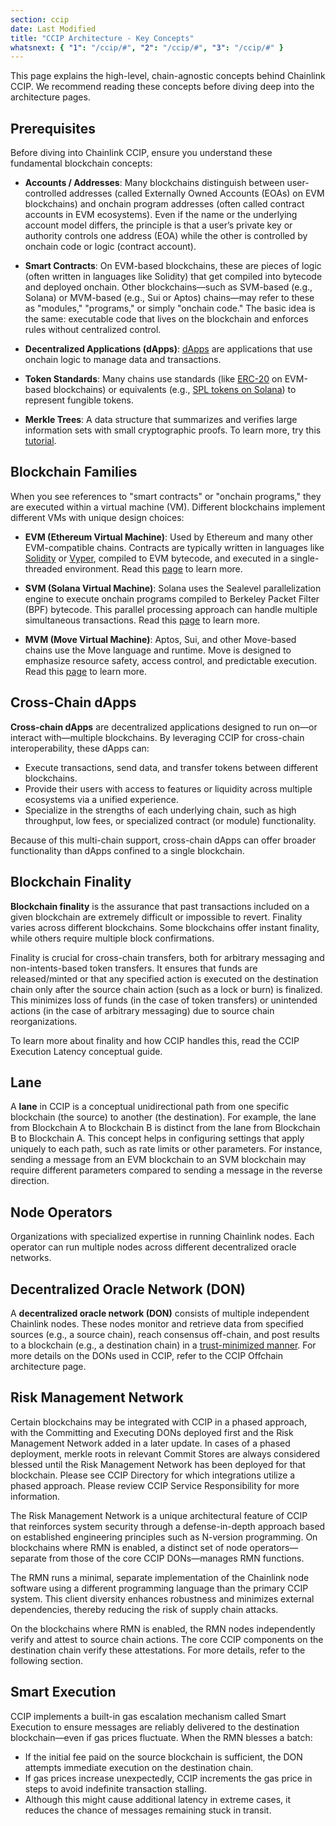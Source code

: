 ```yaml
---
section: ccip
date: Last Modified
title: "CCIP Architecture - Key Concepts"
whatsnext: { "1": "/ccip/#", "2": "/ccip/#", "3": "/ccip/#" }
---
```



This page explains the high-level, chain-agnostic concepts behind Chainlink CCIP. We recommend reading these concepts before diving deep into the architecture pages.

## Prerequisites

Before diving into Chainlink CCIP, ensure you understand these fundamental blockchain concepts:

- **Accounts / Addresses**: Many blockchains distinguish between user-controlled addresses (called Externally Owned Accounts (EOAs) on EVM blockchains) and onchain program addresses (often called contract accounts in EVM ecosystems). Even if the name or the underlying account model differs, the principle is that a user’s private key or authority controls one address (EOA) while the other is controlled by onchain code or logic (contract account).

- **Smart Contracts**: On EVM-based blockchains, these are pieces of logic (often written in languages like Solidity) that get compiled into bytecode and deployed onchain. Other blockchains—such as SVM-based (e.g., Solana) or MVM-based (e.g., Sui or Aptos) chains—may refer to these as "modules," "programs," or simply "onchain code." The basic idea is the same: executable code that lives on the blockchain and enforces rules without centralized control.

- **Decentralized Applications (dApps)**: [dApps](https://ethereum.org/en/developers/docs/dapps/) are applications that use onchain logic to manage data and transactions.

- **Token Standards**: Many chains use standards (like [ERC-20](https://ethereum.org/en/developers/docs/standards/tokens/erc-20/) on EVM-based blockchains) or equivalents (e.g., [SPL tokens on Solana](https://spl.solana.com/token)) to represent fungible tokens.

- **Merkle Trees**: A data structure that summarizes and verifies large information sets with small cryptographic proofs. To learn more, try this [tutorial](https://ethereum.org/en/developers/tutorials/merkle-proofs-for-offline-data-integrity/).

## Blockchain Families

When you see references to "smart contracts" or "onchain programs," they are executed within a virtual machine (VM). Different blockchains implement different VMs with unique design choices:

- **EVM (Ethereum Virtual Machine)**: Used by Ethereum and many other EVM-compatible chains. Contracts are typically written in languages like [Solidity](https://docs.soliditylang.org/) or [Vyper](https://vyper.readthedocs.io/), compiled to EVM bytecode, and executed in a single-threaded environment. Read this [page](https://ethereum.org/en/developers/docs/evm/) to learn more.

- **SVM (Solana Virtual Machine)**: Solana uses the Sealevel parallelization engine to execute onchain programs compiled to Berkeley Packet Filter (BPF) bytecode. This parallel processing approach can handle multiple simultaneous transactions. Read this [page](https://solana.com/news/sealevel---parallel-processing-thousands-of-smart-contracts) to learn more.

- **MVM (Move Virtual Machine)**: Aptos, Sui, and other Move-based chains use the Move language and runtime. Move is designed to emphasize resource safety, access control, and predictable execution. Read this [page](https://aptos.dev/en/network/blockchain/move) to learn more.

## Cross-Chain dApps

**Cross-chain dApps** are decentralized applications designed to run on—or interact with—multiple blockchains. By leveraging CCIP for cross-chain interoperability, these dApps can:

- Execute transactions, send data, and transfer tokens between different blockchains.
- Provide their users with access to features or liquidity across multiple ecosystems via a unified experience.
- Specialize in the strengths of each underlying chain, such as high throughput, low fees, or specialized contract (or module) functionality.

Because of this multi-chain support, cross-chain dApps can offer broader functionality than dApps confined to a single blockchain.

## Blockchain Finality

**Blockchain finality** is the assurance that past transactions included on a given blockchain are extremely difficult or impossible to revert. Finality varies across different blockchains. Some blockchains offer instant finality, while others require multiple block confirmations.

Finality is crucial for cross-chain transfers, both for arbitrary messaging and non-intents-based token transfers. It ensures that funds are released/minted or that any specified action is executed on the destination chain only after the source chain action (such as a lock or burn) is finalized. This minimizes loss of funds (in the case of token transfers) or unintended actions (in the case of arbitrary messaging) due to source chain reorganizations.

To learn more about finality and how CCIP handles this, read the CCIP Execution Latency conceptual guide.

## Lane

A **lane** in CCIP is a conceptual unidirectional path from one specific blockchain (the source) to another (the destination). For example, the lane from Blockchain A to Blockchain B is distinct from the lane from Blockchain B to Blockchain A. This concept helps in configuring settings that apply uniquely to each path, such as rate limits or other parameters. For instance, sending a message from an EVM blockchain to an SVM blockchain may require different parameters compared to sending a message in the reverse direction.

## Node Operators

Organizations with specialized expertise in running Chainlink nodes. Each operator can run multiple nodes across different decentralized oracle networks.

## Decentralized Oracle Network (DON)

A **decentralized oracle network (DON)** consists of multiple independent Chainlink nodes. These nodes monitor and retrieve data from specified sources (e.g., a source chain), reach consensus off-chain, and post results to a blockchain (e.g., a destination chain) in a [trust-minimized manner](https://blog.chain.link/what-is-trust-minimization/). For more details on the DONs used in CCIP, refer to the CCIP Offchain architecture page.

## Risk Management Network

<Aside type="caution" title="Phased deployments">
  Certain blockchains may be integrated with CCIP in a phased approach, with the Committing and Executing DONs deployed
  first and the Risk Management Network added in a later update. In cases of a phased deployment, merkle roots in
  relevant Commit Stores are always considered blessed until the Risk Management Network has been deployed for that
  blockchain. Please see CCIP Directory for which integrations utilize a phased approach. Please review CCIP Service
  Responsibility for more information.
</Aside>

The Risk Management Network is a unique architectural feature of CCIP that reinforces system security through a defense-in-depth approach based on established engineering principles such as N-version programming. On blockchains where RMN is enabled, a distinct set of node operators—separate from those of the core CCIP DONs—manages RMN functions.

The RMN runs a minimal, separate implementation of the Chainlink node software using a different programming language than the primary CCIP system. This client diversity enhances robustness and minimizes external dependencies, thereby reducing the risk of supply chain attacks.

On the blockchains where RMN is enabled, the RMN nodes independently verify and attest to source chain actions. The core CCIP components on the destination chain verify these attestations. For more details, refer to the following section.

## Smart Execution

CCIP implements a built-in gas escalation mechanism called Smart Execution to ensure messages are reliably delivered to the destination blockchain—even if gas prices fluctuate. When the RMN blesses a batch:

- If the initial fee paid on the source blockchain is sufficient, the DON attempts immediate execution on the destination chain.
- If gas prices increase unexpectedly, CCIP increments the gas price in steps to avoid indefinite transaction stalling.
- Although this might cause additional latency in extreme cases, it reduces the chance of messages remaining stuck in transit.
